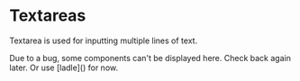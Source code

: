 
# Textareas

Textarea is used for inputting multiple lines of text.

<Callout>
  Due to a bug, some components can't be displayed here. Check back again later.
  Or use [ladle]() for now.
</Callout>
